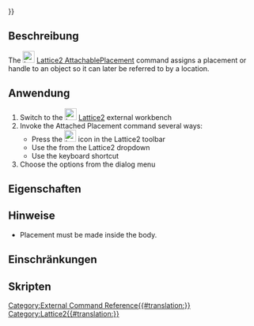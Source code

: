 <languages/>
{{UnfinishedDocu{{#translation:}}}}
{{Docnav
|
|
|
|
|
|
}}

{{GuiCommand
|Name=Lattice2 AttachablePlacement
|MenuLocation=Lattice2 → Attached Placement → Attached Placement
|Workbenches=[[Lattice2 Workbench|Lattice2]]
|Shortcut=
|SeeAlso=
}}

<span id="Description"></span>
==Beschreibung==

The [[Image:Lattice2_AttachablePlacement.svg|24px]] [[Lattice2 AttachablePlacement]] command assigns a placement or handle to an object so it can later be referred to by a location.

<span id="Usage"></span>
==Anwendung==

# Switch to the [[Image:Lattice2_workbench_icon.svg|24px|link=Lattice2 Workbench]] [[Lattice2 Workbench|Lattice2]] external workbench
# Invoke the Attached Placement command several ways:
#* Press the [[Image:Lattice2_AttachablePlacement.svg|24px]] icon in the Lattice2 toolbar
#* Use the {{MenuCommand|Lattice2 → Attached Placement → Attached Placement}} from the Lattice2 dropdown
#* Use the {{KEY}} {{KEY}} keyboard shortcut
# Choose the options from the dialog menu

<span id="Properties"></span>
==Eigenschaften==

<span id="Notes"></span>
==Hinweise== 

* Placement must be made inside the body.

<span id="Limitations"></span>
==Einschränkungen==

<span id="Scripting"></span>
==Skripten==

{{Docnav
|
|
|
|
|
|
}}

[[Category:External Command Reference{{#translation:}}]]
[[Category:Lattice2{{#translation:}}]]
